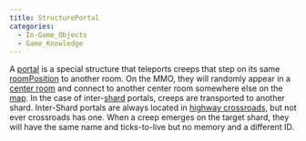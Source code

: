 ```yaml
---
title: StructurePortal
categories:
  - In-Game_Objects
  - Game_Knowledge
---
```


A [portal](https://docs.screeps.com/api/#StructurePortal) is a special structure that teleports creeps that step on its same [roomPosition](/Map#roomposition) to another room. On the MMO, they will randomly appear in a [center room](/Map#room) and connect to another center room somewhere else on the [map](/Map). In the case of inter-[shard](/Shard) portals, creeps are transported to another shard. Inter-Shard portals are always located in [highway crossroads](/Map#room), but not ever crossroads has one. When a creep emerges on the target shard, they will have the same name and ticks-to-live but no memory and a different ID.